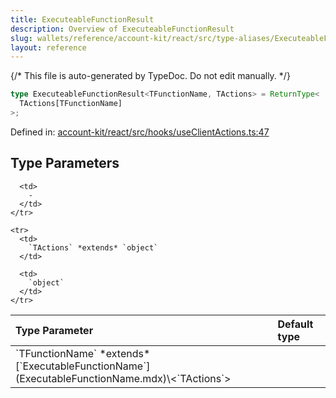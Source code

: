 ```yaml
---
title: ExecuteableFunctionResult
description: Overview of ExecuteableFunctionResult
slug: wallets/reference/account-kit/react/src/type-aliases/ExecuteableFunctionResult
layout: reference
---
```


{/* This file is auto-generated by TypeDoc. Do not edit manually. */}

```ts
type ExecuteableFunctionResult<TFunctionName, TActions> = ReturnType<
  TActions[TFunctionName]
>;
```

Defined in: [account-kit/react/src/hooks/useClientActions.ts:47](https://github.com/alchemyplatform/aa-sdk/blob/08ef11b1fc98663df6a97fa93722c7f14b33f1cc/account-kit/react/src/hooks/useClientActions.ts#L47)

## Type Parameters

<table>
  <thead>
    <tr>
      <th align="left">Type Parameter</th>
      <th align="left">Default type</th>
    </tr>
  </thead>

  <tbody>
    <tr>
      <td>
        `TFunctionName` *extends* [`ExecutableFunctionName`](ExecutableFunctionName.mdx)\<`TActions`>
      </td>

      <td>
        ‐
      </td>
    </tr>

    <tr>
      <td>
        `TActions` *extends* `object`
      </td>

      <td>
        `object`
      </td>
    </tr>

  </tbody>
</table>
